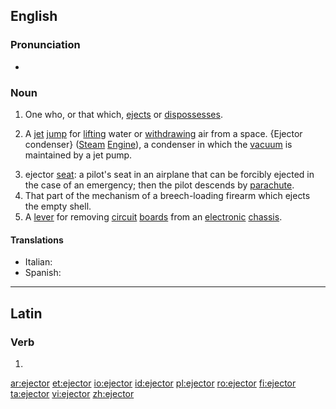 ==English==

===Pronunciation===
* {{IPA|/ɪˈd͡ʒɛktɚ/|/iːˈd͡ʒɛktɚ/}}
{{attention|en|check the second pronunciation, label it as restricted to particular varieties of English as needed}}

===Noun===
{{en-noun}}

# One who, or that which, [[eject]]s or [[dispossess]]es.
# {{context|mechanics|lang=en}} A [[jet]] [[jump]] for [[lift]]ing water or [[withdraw]]ing air from a space. {Ejector condenser} ([[steam|Steam]] [[engine|Engine]]), a condenser in which the [[vacuum]] is maintained by a jet pump.
# ejector [[seat]]: a pilot's seat in an airplane that can be forcibly ejected in the case of an emergency; then the pilot descends by [[parachute]].
# That part of the mechanism of a breech-loading firearm which ejects the empty shell.
# A [[lever]] for removing [[circuit]] [[board]]s from an [[electronic]] [[chassis]].

====Translations====
{{trans-top|ejector}}
* Italian: {{t|it|espulsore|m}}
* Spanish: {{t|es|eyector|m}}
{{trans-mid}}
{{trans-bottom}}

----

==Latin==

===Verb===
{{la-verb-form|ējector}}

# {{conjugation of|ējectō||1|s|pres|pass|ind|lang=la}}

[[ar:ejector]]
[[et:ejector]]
[[io:ejector]]
[[id:ejector]]
[[pl:ejector]]
[[ro:ejector]]
[[fi:ejector]]
[[ta:ejector]]
[[vi:ejector]]
[[zh:ejector]]